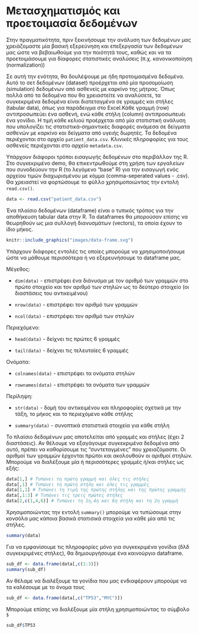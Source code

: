 # Μετασχηματισμός και προετοιμασία δεδομένων

:::fyi
Στην πραγματικότητα, πριν ξεκινήσουμε την ανάλυση των δεδομένων μας χρειάζομαστε μία βασική εξερεύνηση και επεξεργασία των δεδομένων μας ώστε να βεβαιωθούμε για την ποιότητά τους, καθώς και να τα προετοιμάσουμε για δίαφορες στατιστικές αναλύσεις (π.χ. κανονικοποίηση (normalization))
:::

Σε αυτή την ενότητα, θα δουλέψουμε με ήδη προτοιμασμένα δεδομένα. Αυτό το σετ δεδομένων (dataset) προέρχεται από μία προσομοίωση (simulation) δεδομένων από ασθενείς με καρκίνο της μήτρας. Όπως πολλά από τα δεδομένα που θα χρειαστείτε να αναλύσετε, τα συγκεκριμένα δεδομένα είναι διατεταγμένα σε γραμμές και στήλες (tabular data), όπως για παράδειγμα στο Εxcel.Κάθε γραμμή (row) αντιπροσωπεύει ένα ασθενή, ενώ κάθε στήλη (column) αντιπροσωπευέι ένα γονίδιο. Η τιμή κάθε κελιού προέρχεται από μία στατιστική ανάλυση που υπολογίζει τις στατιστικά-σημαντικές διαφορές ανάμεσα σε δείγματα ασθενών με καρκίνο και δείγματα από υγειής δωρητές. Τα δεδομένα περιέχονται στο αρχείο ```patient_data.csv```. Κλινικές πληροφορίες για τους ασθενείς περιέχονται στο αρχείο ```metadata.csv```.

Υπάρχουν διάφοροι τρόποι εισαγωγής δεδομένων στο περιβάλλον της R. Στο συγκεκριμένο demo, θα επικεντρωθούμε στη χρήση των εργαλείων που συνοδεύουν την R (το λεγόμενο "base" R) για την εισαγωγή ενός αρχείου τιμών διαχωρισμένου με κόμμα (comma-seperated values - .csv). Θα χρειαστεί να φορτώσουμε το φύλλο χρησιμοποιώντας την εντολή ```read.csv()```.

```r
data <- read.csv("patient_data.csv")
```

Ένα πλαίσιο δεδομένων (dataframe) είναι ο τυπικός τρόπος για την αποθήκευση tabular data στην R. Τα dataframes θα μπορούσαν επίσης να θεωρηθούν ως μια συλλογή διανυσμάτων (vectors), τα οποία έχουν το ίδιο μήκος. 

```r
knitr::include_graphics("images/data-frame.svg")
```
Yπάρχουν διάφορες εντολές τις οποίες μπορούμε να χρησιμοποιήσουμε ώστε να μάθουμε περισσότερα ή να εξερευνήσουμε το dataframe μας.

Μέγεθος:

* ```dim(data)``` - επιστρέφει ένα διάνυσμα με τον αριθμό των γραμμών στο πρώτο στοιχείο και τον αριθμό των στηλών ως το δεύτερο στοιχείο (οι διαστάσεις του αντικειμένου)

* ```nrow(data)``` - επιστρέφει τον αριθμό των γραμμών

* ```ncol(data)``` - επιστρέφει τον αριθμό των στηλών

Περιεχόμενο:

* ```head(data)``` - δείχνει τις πρώτες 6 γραμμές

* ```tail(data)``` - δείχνει τις τελευταίες 6 γραμμές

Ονόματα:

* ```colnames(data)``` - επιστρέφει τα ονόματα στηλών 

* ```rownames(data)``` - επιστρέφει τα ονόματα των γραμμών

Περίληψη:

* ```str(data)``` - δομή του αντικειμένου και πληροφορίες σχετικά με την τάξη, το μήκος και το περιεχόμενο κάθε στήλης

* ```summary(data)``` - συνοπτικά στατιστικά στοιχεία για κάθε στήλη

Το πλαίσιο δεδομένων μας αποτελείται από γραμμές και στήλες (έχει 2 διαστάσεις). Αν θέλουμε να εξαγάγουμε συγκεκριμένα δεδομένα από αυτό, πρέπει να καθορίσουμε τις "συντεταγμένες" που χρειαζόμαστε. Οι αριθμοί των γραμμών έρχονται πρώτοι και ακολουθούν οι αριθμοί στηλών. Μπορούμε να διαλέξουμε μία ή περισσότερες γραμμές ή/και στήλες ως εξής:

```r
data[1,] # Τυπώνει τη πρώτη γραμμή και όλες τις στήλες
data[,1] # Τυπώνει τη πρώτη στήλη και όλες τις γραμμές
data[1,1] # Τυπώνει τη τιμή της πρώτης στήλης και της πρώτης γραμμής
data[,1:3] # Τυπώνει τις τρεις πρώτες στήλες
data[2,c(1,4,6)] # Τυπώνει τη 1η,4η και 6η στήλη και τη 2η γραμμή
```

Χρησιμοποιώντας την εντολή ```summary()``` μπορούμε να τυπώσουμε στην κονσόλα μας κάποια βασικά στατισικά στοιχεία για κάθε μία από τις στήλες.

```r
summary(data)
```

Για να εμφανίσουμε τις πληροφορίες μόνο για συγκεκριμένα γονίδια (δλδ συγκεκριμένες στήλες), θα δημιουργήσουμε ένα καινούργιο dataframe.

```r
sub_df <- data.frame(data[,c(1:3)])
summary(sub_df)
```

Aν θέλαμε να διαλέξουμε τα γονίδια που μας ενδιαφέρουν μπορούμε να τα καλέσουμε με το όνομα τους

```r
sub_df <- data.frame(data[,c("TP53","MYC")])
```

Mπορούμε επίσης να διαλέξουμε μία στήλη χρησιμοποιώντας το σύμβολο ```$```

```r
sub_df$TP53
```


